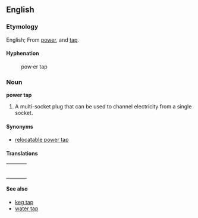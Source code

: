 ==English==

===Etymology===
English; From [[power]], and [[tap]].

====Hyphenation====
:pow&middot;er tap

===Noun===
'''power tap'''
# A multi-socket plug that can be used to channel electricity from a single socket.

====Synonyms====
*[[relocatable power tap]]

====Translations====
{| border=0  width=100%
|-
|bgcolor="#FFFFE0" valign=top width=48%|
{|

|}
| width=1% |
|bgcolor="#FFFFE0" valign=top width=48%|
{|

|}
|}

====See also====
*[[keg tap]]
*[[water tap]]